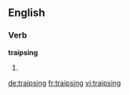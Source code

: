 
==English==

===Verb===
'''traipsing'''

# {{present participle of|traipse}}

[[de:traipsing]]
[[fr:traipsing]]
[[vi:traipsing]]